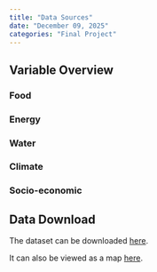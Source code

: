```yaml
---
title: "Data Sources"
date: "December 09, 2025"
categories: "Final Project"
---
```

## Variable Overview 
### Food

### Energy

### Water

### Climate

### Socio-economic



## Data Download
The dataset can be downloaded [here](). 

It can also be viewed as a map [here](). 

